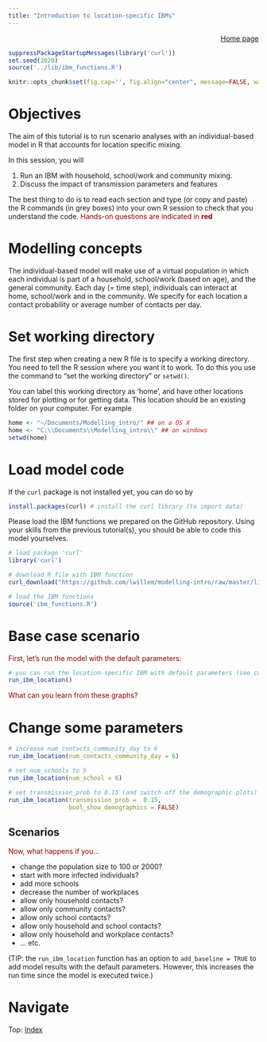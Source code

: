 ```yaml
---
title: "Introduction to location-specific IBMs"
---
```


<div style="text-align: right">
[Home page](index.html)
</div>

```r
suppressPackageStartupMessages(library('curl'))
set.seed(2020)
source('../lib/ibm_functions.R')

knitr::opts_chunk$set(fig.cap='', fig.align="center", message=FALSE, warning=FALSE, fig.height = 6, fig.width = 10)
```

# Objectives
The aim of this tutorial is to run scenario analyses with an individual-based model in R that accounts for location specific mixing.

In this session, you will

1. Run an IBM with household, school/work and community mixing.
2. Discuss the impact of transmission parameters and features

The best thing to do is to read each section and type (or copy and paste) the R commands (in grey boxes) into your own R session to check that you understand the code. <n style="color:darkred"> Hands-on questions are indicated in **red** </n>

# Modelling concepts

The individual-based model will make use of a virtual population in which each individual is part of a household, school/work (based on age), and the general community. Each day (= time step), individuals can interact at home, school/work and in the community. We specify for each location a contact probability or average number of contacts per day.

# Set working directory
The first step when creating a new R file is to specify a working directory. You need to tell the R session where you want it to work. To do this you use the command to "set the working directory" or `setwd()`. 

You can label this working directory as 'home', and have other locations stored for plotting or for getting data. This location should be an existing folder on your computer. For example

```r
home <- "~/Documents/Modelling_intro/" ## on a OS X
home <- "C:\\Documents\\Modelling_intro\\" ## on windows
setwd(home)
```

# Load model code

If the `curl` package is not installed yet, you can do so by
```r
install.packages(curl) # install the curl library (to import data)
```

Please load the IBM functions we prepared on the GitHub repository. Using your skills from the previous tutorial(s), you should be able to code this model yourselves.

```r
# load package 'curl'
library('curl')

# download R file with IBM function
curl_download("https://github.com/lwillem/modelling-intro/raw/master/lib/ibm_functions.R", destfile = "ibm_functions.R")

# load the IBM functions
source('ibm_functions.R')
```

# Base case scenario

<n style="color:darkred">
First, let's run the model with the default parameters:
</n>

```r
# you can run the location-specific IBM with default parameters (see console)
run_ibm_location()

```

<n style="color:darkred">
What can you learn from these graphs?
</n>

# Change some parameters
```r

# increase num_contacts_community_day to 6
run_ibm_location(num_contacts_community_day = 6)

# set num_schools to 5
run_ibm_location(num_school = 6)

# set transmission_prob to 0.15 (and switch off the demographic plots)
run_ibm_location(transmission_prob =  0.15,
                 bool_show_demographics = FALSE)

```


## Scenarios
<n style="color:darkred">
Now, what happens if you...

* change the population size to 100 or 2000?
* start with more infected individuals?
* add more schools
* decrease the number of workplaces
* allow only household contacts?
* allow only community contacts?
* allow only school contacts?
* allow only household and school contacts?
* allow only household and workplace contacts?
* ... etc.
</n>

(TIP: the `run_ibm_location` function has an option to `add_baseline = TRUE` to add model results with the default parameters. However, this increases the run time since the model is executed twice.)

<div>
# Navigate
Top: [Index](index.html)
</div>

